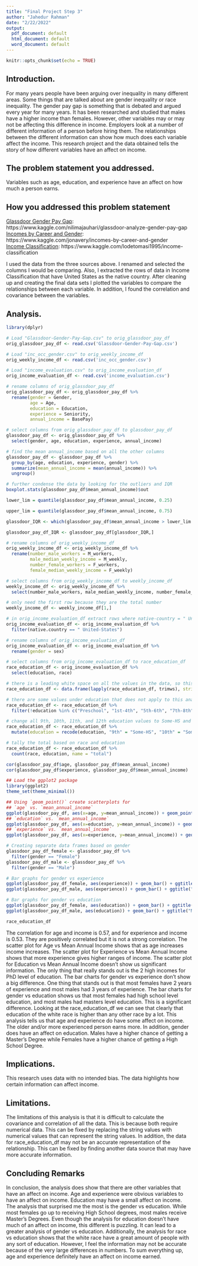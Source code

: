 ---
title: "Final Project Step 3"
author: "Jahedur Rahman"
date: "2/22/2022"
output:
  pdf_document: default
  html_document: default
  word_document: default
---

```{r setup, include=FALSE}
knitr::opts_chunk$set(echo = TRUE)
```

## Introduction.

For many years people have been arguing over inequality in many different areas. Some things that are talked about are gender inequality or race inequality. The gender pay gap is something that is debated and argued every year for many years. It has been researched and studied that males have a higher income than females. However, other variables may or may not be affecting this difference in income. Employers look at a number of different information of a person before hiring them. The relationships between the different information can show how much does each variable affect the income. This research project and the data obtained tells the story of how different variables have an affect on income.


## The problem statement you addressed. 

Variables such as age, education, and experience have an affect on how much a person earns.

## How you addressed this problem statement

[Glassdoor Gender Pay Gap](https://www.kaggle.com/nilimajauhari/glassdoor-analyze-gender-pay-gap): https://www.kaggle.com/nilimajauhari/glassdoor-analyze-gender-pay-gap  
[Incomes by Career and Gender](https://www.kaggle.com/jonavery/incomes-by-career-and-gender): https://www.kaggle.com/jonavery/incomes-by-career-and-gender  
[Income Classification](https://www.kaggle.com/lodetomasi1995/income-classification): https://www.kaggle.com/lodetomasi1995/income-classification  

I used the data from the three sources above. I renamed and selected the columns I would be comparing. Also, I extracted the rows of data in Income Classification that have United States as the native country. After cleaning up and creating the final data sets I plotted the variables to compare the relationships between each variable. In addition, I found the correlation and covariance between the variables.

## Analysis.

```{r}
library(dplyr)

# Load "Glassdoor-Gender-Pay-Gap.csv" to orig_glassdoor_pay_df
orig_glassdoor_pay_df <- read.csv('Glassdoor-Gender-Pay-Gap.csv')

# Load "inc_occ_gender.csv" to orig_weekly_income_df
orig_weekly_income_df <- read.csv('inc_occ_gender.csv')

# Load "income_evaluation.csv" to orig_income_evaluation_df
orig_income_evaluation_df <- read.csv('income_evaluation.csv')

# rename columns of orig_glassdoor_pay_df
orig_glassdoor_pay_df <- orig_glassdoor_pay_df %>% 
  rename(gender = Gender,
         age = Age,
         education = Education,
         experience = Seniority,
         annual_income = BasePay)

# select columns from orig_glassdoor_pay_df to glassdoor_pay_df
glassdoor_pay_df <- orig_glassdoor_pay_df %>%
  select(gender, age, education, experience, annual_income)

# find the mean annual_income based on all the other columns
glassdoor_pay_df <- glassdoor_pay_df %>% 
  group_by(age, education, experience, gender) %>% 
  summarize(mean_annual_income = mean(annual_income)) %>% 
  ungroup()

# further condense the data by looking for the outliers and IQR
boxplot.stats(glassdoor_pay_df$mean_annual_income)$out

lower_lim = quantile(glassdoor_pay_df$mean_annual_income, 0.25) 

upper_lim = quantile(glassdoor_pay_df$mean_annual_income, 0.75)

glassdoor_IQR <- which(glassdoor_pay_df$mean_annual_income > lower_lim & glassdoor_pay_df$mean_annual_income < upper_lim)

glassdoor_pay_df_IQR <- glassdoor_pay_df[glassdoor_IQR,]

# rename columns of orig_weekly_income_df
orig_weekly_income_df <- orig_weekly_income_df %>% 
  rename(number_male_workers = M_workers,
         male_median_weekly_income = M_weekly,
         number_female_workers = F_workers,
         female_median_weekly_income = F_weekly)

# select columns from orig_weekly_income_df to weekly_income_df
weekly_income_df <- orig_weekly_income_df %>% 
  select(number_male_workers, male_median_weekly_income, number_female_workers, female_median_weekly_income)

# only need the first row because they are the total number
weekly_income_df <- weekly_income_df[1,]

# in orig_income_evaluation_df extract rows where native-country = " United-States" since the other data sets are based in United States
orig_income_evaluation_df <- orig_income_evaluation_df %>% 
  filter(native.country == " United-States")

# rename columns of orig_income_evaluation_df
orig_income_evaluation_df <- orig_income_evaluation_df %>% 
  rename(gender = sex)

# select columns from orig_income_evaluation_df to race_education_df
race_education_df <- orig_income_evaluation_df %>% 
  select(education, race)

# there is a leading white space on all the values in the data, so this removes it
race_education_df <- data.frame(lapply(race_education_df, trimws), stringsAsFactors = FALSE)

# there are some values under education that does not apply to this analysis, so this removes them
race_education_df <- race_education_df %>% 
  filter(!education %in% c("Preschool", "1st-4th", "5th-6th", "7th-8th", "Prof-school"))

# change all 9th, 10th, 11th, and 12th education values to Some-HS and Assoc-acdm and Assoc-voc to Associates
race_education_df <- race_education_df %>% 
  mutate(education = recode(education, "9th" = "Some-HS", "10th" = "Some-HS", "11th" = "Some-HS", "12th" = "Some-HS", "Assoc-acdm" = "Associates", "Assoc-voc" = "Associates"))

# tally the total based on race and education
race_education_df <- race_education_df %>% 
  count(race, education, name = "total")

cor(glassdoor_pay_df$age, glassdoor_pay_df$mean_annual_income)
cor(glassdoor_pay_df$experience, glassdoor_pay_df$mean_annual_income)

## Load the ggplot2 package
library(ggplot2)
theme_set(theme_minimal())

## Using `geom_point()` create scatterplots for
## `age` vs. `mean_annual_income`
ggplot(glassdoor_pay_df, aes(x=age, y=mean_annual_income)) + geom_point() + ggtitle("Age vs. Mean Annual Income") + xlab("Age") + ylab("Mean Annual Income")
## `education` vs. `mean_annual_income`
ggplot(glassdoor_pay_df, aes(x=education, y=mean_annual_income)) + geom_point() + ggtitle("Education vs. Mean Annual Income") + xlab("Education") + ylab("Mean Annual Income")
## `experience` vs. `mean_annual_income`
ggplot(glassdoor_pay_df, aes(x=experience, y=mean_annual_income)) + geom_point() + ggtitle("Experience vs. Mean Annual Income") + xlab("Experience") + ylab("Mean Annual Income")

# Creating separate data frames based on gender
glassdoor_pay_df_female <- glassdoor_pay_df %>% 
  filter(gender == "Female")
glassdoor_pay_df_male <- glassdoor_pay_df %>% 
  filter(gender == "Male")

# Bar graphs for gender vs experience
ggplot(glassdoor_pay_df_female, aes(experience)) + geom_bar() + ggtitle("Female Experience") + xlab("Experience") + ylab("Count")
ggplot(glassdoor_pay_df_male, aes(experience)) + geom_bar() + ggtitle("Male Experience") + xlab("Experience") + ylab("Count")

# Bar graphs for gender vs education
ggplot(glassdoor_pay_df_female, aes(education)) + geom_bar() + ggtitle("Female Education") + xlab("Education") + ylab("Count")
ggplot(glassdoor_pay_df_male, aes(education)) + geom_bar() + ggtitle("Male Education") + xlab("Education") + ylab("Count")

race_education_df
```
The correlation for age and income is 0.57, and for experience and income is 0.53. They are positively correlated but it is not a strong correlation. The scatter plot for Age vs Mean Annual Income shows that as age increases income increases. The scatter plot for Experience vs Mean Annual Income shows that more experience gives higher ranges of income. The scatter plot for Education vs Mean Annual Income doesn't show us significant information. The only thing that really stands out is the 2 high incomes for PhD level of education. The bar charts for gender vs experience don't show a big difference. One thing that stands out is that most females have 2 years of experience and most males had 3 years of experience. The bar charts for gender vs education shows us that most females had high school level education, and most males had masters level education. This is a significant difference. Looking at the race_education_df we can see that clearly that education of the white race is higher than any other race by a lot.
This analysis tells us that age and experience do have some affect on income. The older and/or more experienced person earns more. In addition, gender does have an affect on education. Males have a higher chance of getting a Master's Degree while Females have a higher chance of getting a High School Degree. 

## Implications. 

This research uses data with no intended bias. The data highlights how certain information can affect income.

## Limitations.

The limitations of this analysis is that it is difficult to calculate the covariance and correlation of all the data. This is because both require numerical data. This can be fixed by replacing the string values with numerical values that can represent the string values. In addition, the data for race_education_df may not be an accurate representation of the relationship. This can be fixed by finding another data source that may have more accurate information.

## Concluding Remarks

In conclusion, the analysis does show that there are other variables that have an affect on income. Age and experience were obvious variables to have an affect on income. Education may have a small affect on income. The analysis that surprised me the most is the gender vs education. While most females go up to receiving High School degrees, most males receive Master's Degrees. Even though the analysis for education doesn't have much of an affect on income, this different is puzzling. It can lead to a greater analysis of gender vs education. Additionally, the analysis for race vs education shows that the white race have a great amount of people with any sort of education. However, I feel the information may not be accurate because of the very large differences in numbers. To sum everything up, age and experience definitely have an affect on income earned.
